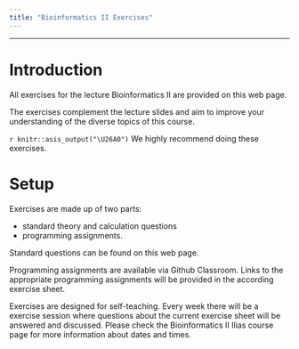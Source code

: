 ```yaml
---
title: "Bioinformatics II Exercises"
---
```


---------------------------------

\begin{center}
\begin{tabular}{|l|l|l|l|}
\hline
Johnson Family & Transformation & Parameter Conditions & X Condition \\ \hline
$S_B$ & $Z=\gamma + \eta ln(\frac {X - \epsilon} {\lambda + \epsilon - X})$ & $\eta, \lambda >0, -\infty < \gamma, \epsilon < \infty$ & $\epsilon < X < \epsilon + \lambda$ \\ \hline
$S_L$ & $Z=\gamma + \eta ln(X - \epsilon)$ & $\eta >0, -\infty < \gamma, \epsilon < \infty$ & $X > \epsilon$ \\ \hline
$S_U$ & $Z=\gamma + \eta \sinh^{-1}(\frac {X - \epsilon} {\lambda})$ & $\eta, \lambda >0, -\infty < \gamma, \epsilon < \infty$ & $-\infty < X < \infty$ \\ \hline
\end{tabular}
\end{center}

# Introduction

All exercises for the lecture Bioinformatics II are provided on this web page.

The exercises complement the lecture slides and aim to improve your understanding of the diverse topics of this course.

`r knitr::asis_output("\U26A0")` We highly recommend doing these exercises.

# Setup

Exercises are made up of two parts:

- standard theory and calculation questions 
- programming assignments.

Standard questions can be found on this web page.

Programming assignments are available via Github Classroom. Links to the appropriate programming assignments will be provided in the according exercise sheet.

Exercises are designed for self-teaching. Every week there will be a exercise session where questions about the current exercise sheet will be answered and discussed. Please check the Bioinformatics II Ilias course page for more information about dates and times.

